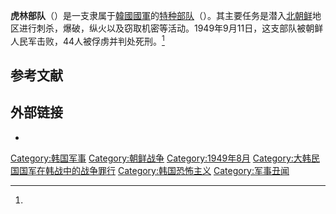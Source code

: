 {{Infobox Korean name
|img=
|caption=
|hangul=호림부대
|hanja=虎林部队
|rr= Horimbudae
|mr=
}}

'''虎林部队'''（{{Kor|호림부대|虎林部隊|Horimbudae |名=南}}）是一支隶属于[[韓國國軍|韓國國軍]]的[[特种部队|特种部队]]（{{link-ko|韩国特种部队|대한민국_국군_특수부대#초기}}）。其主要任务是潜入[[北朝鲜|北朝鲜]]地区进行刺杀，爆破，纵火以及窃取机密等活动。1949年9月11日，这支部队被朝鲜人民军击败，44人被俘虏并判处死刑。<ref name="MBC"/>

==参考文献==
{{reflist|
refs=<ref name="MBC">{{cite news |title=북한 침투 호림부대 공판장면 기록 필름 발굴[이우호]” |url=https://imnews.imbc.com/replay/2000/nwdesk/article/1864246_30735.html |access-date=2021-01-26 |agency=MBC |date=2006-01-26 |archive-date=2021-02-21 |archive-url=https://web.archive.org/web/20210221070731/https://imnews.imbc.com/replay/2000/nwdesk/article/1864246_30735.html |dead-url=no }}</ref>
}}

==外部链接==
*{{Cite web|url=http://encykorea.aks.ac.kr/Contents/Item/E0073476 |title=호림부대(虎林部隊)|publisher=[[韓國民族文化大百科|韓國民族文化大百科]]}}

{{朝鲜战争}}
{{朝鲜半岛历史小作品}}
[[Category:韩国军事|Category:韩国军事]]
[[Category:朝鲜战争|Category:朝鲜战争]]
[[Category:1949年8月|Category:1949年8月]]
[[Category:大韩民国国军在韩战中的战争罪行|Category:大韩民国国军在韩战中的战争罪行]]
[[Category:韩国恐怖主义|Category:韩国恐怖主义]]
[[Category:军事丑闻|Category:军事丑闻]]